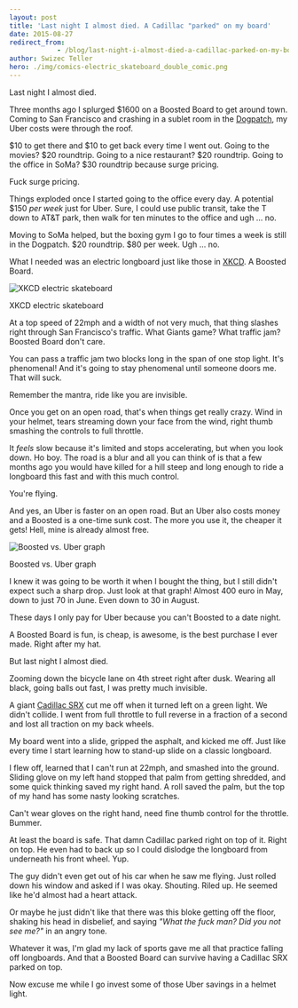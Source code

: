 ```yaml
---
layout: post
title: 'Last night I almost died. A Cadillac "parked" on my board'
date: 2015-08-27
redirect_from: 
            - /blog/last-night-i-almost-died-a-cadillac-parked-on-my-board/swizec/6725
author: Swizec Teller
hero: ./img/comics-electric_skateboard_double_comic.png
---
```

Last night I almost died.



Three months ago I splurged $1600 on a Boosted Board to get around town. Coming to San Francisco and crashing in a sublet room in the [Dogpatch](http://en.wikipedia.org/wiki/Dogpatch "Dogpatch"), my Uber costs were through the roof.



$10 to get there and $10 to get back every time I went out. Going to the movies? $20 roundtrip. Going to a nice restaurant? $20 roundtrip. Going to the office in SoMa? $30 roundtrip because surge pricing.



Fuck surge pricing.



Things exploded once I started going to the office every day. A potential $150 _per week_ just for Uber. Sure, I could use public transit, take the T down to AT&T park, then walk for ten minutes to the office and ugh ... no.



Moving to SoMa helped, but the boxing gym I go to four times a week is still in the Dogpatch. $20 roundtrip. $80 per week. Ugh ... no.



What I needed was an electric longboard just like those in [XKCD](http://en.wikipedia.org/wiki/Xkcd "Xkcd"). A Boosted Board.



![XKCD electric skateboard](./img/comics-electric_skateboard_double_comic.png)

XKCD electric skateboard

At a top speed of 22mph and a width of not very much, that thing slashes right through San Francisco's traffic. What Giants game? What traffic jam? Boosted Board don't care.



You can pass a traffic jam two blocks long in the span of one stop light. It's phenomenal! And it's going to stay phenomenal until someone doors me. That will suck.



Remember the mantra, ride like you are invisible.



Once you get on an open road, that's when things get really crazy. Wind in your helmet, tears streaming down your face from the wind, right thumb smashing the controls to full throttle.



It _feels_ slow because it's limited and stops accelerating, but when you look down. Ho boy. The road is a blur and all you can think of is that a few months ago you would have killed for a hill steep and long enough to ride a longboard this fast and with this much control.



You're flying.



And yes, an Uber is faster on an open road. But an Uber also costs money and a Boosted is a one-time sunk cost. The more you use it, the cheaper it gets! Hell, mine is already almost free.



![Boosted vs. Uber graph](./img/NCCUdM4.png)

Boosted vs. Uber graph

I knew it was going to be worth it when I bought the thing, but I still didn't expect such a sharp drop. Just look at that graph! Almost 400 euro in May, down to just 70 in June. Even down to 30 in August.



These days I only pay for Uber because you can't Boosted to a date night.



A Boosted Board is fun, is cheap, is awesome, is the best purchase I ever made. Right after my hat.



But last night I almost died.



Zooming down the bicycle lane on 4th street right after dusk. Wearing all black, going balls out fast, I was pretty much invisible.



A giant [Cadillac SRX](http://en.wikipedia.org/wiki/Cadillac_SRX "Cadillac SRX") cut me off when it turned left on a green light. We didn't collide. I went from full throttle to full reverse in a fraction of a second and lost all traction on my back wheels.



My board went into a slide, gripped the asphalt, and kicked me off. Just like every time I start learning how to stand-up slide on a classic longboard.



I flew off, learned that I can't run at 22mph, and smashed into the ground. Sliding glove on my left hand stopped that palm from getting shredded, and some quick thinking saved my right hand. A roll saved the palm, but the top of my hand has some nasty looking scratches.



Can't wear gloves on the right hand, need fine thumb control for the throttle. Bummer.



At least the board is safe. That damn Cadillac parked right on top of it. Right on top. He even had to back up so I could dislodge the longboard from underneath his front wheel. Yup.



The guy didn't even get out of his car when he saw me flying. Just rolled down his window and asked if I was okay. Shouting. Riled up. He seemed like he'd almost had a heart attack.



Or maybe he just didn't like that there was this bloke getting off the floor, shaking his head in disbelief, and saying _"What the fuck man? Did you not see me?"_ in an angry tone.



Whatever it was, I'm glad my lack of sports gave me all that practice falling off longboards. And that a Boosted Board can survive having a Cadillac SRX parked on top.



Now excuse me while I go invest some of those Uber savings in a helmet light.